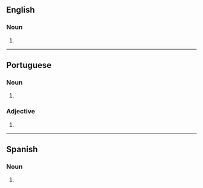 ==English==

===Noun===
{{head|en|noun form}}

# {{plural of|en|bufo}}

----

==Portuguese==

===Noun===
{{head|pt|noun form}}

# {{plural of|pt|bufo}}

===Adjective===
{{head|pt|adjective form}}

# {{masculine plural of|pt|bufo}}

----

==Spanish==

===Noun===
{{head|es|noun form}}

# {{plural of|es|bufo}}